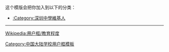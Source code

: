 {{Userbox
  |id = 深中
  |id-c = darkgreen
  |id-fc = white
  |id-s = 12
  |info = 這個用戶是'''[[深圳中學|<span style="color:darkgreen;">深中</span>]]'''的校友、學生或教職工。
  |info-c = white
  |info-s = 10
  |info-fc = darkgreen
  |border-c = darkgreen
  |border-s = 2
}}
<includeonly>[[Category:深圳中學維基人|{{PAGENAME}}]]</includeonly>
<noinclude>
<div style="clear:both">
这个模版会把你加入到以下的分类：
*[[:Category:深圳中學維基人]]
----
[[Wikipedia:用户框/教育程度]]</div>
{{UF-hcard-part}}
[[Category:中国大陆学校用户框模板]]
</noinclude>